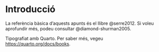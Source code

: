 # Introducció {.unnumbered}

La referència bàsica d'aquests apunts és el llibre @serre2012. Si voleu aprofundir més, podeu consultar @diamond-shurman2005.

Tipografiat amb Quarto. Per saber més, vegeu <https://quarto.org/docs/books>.